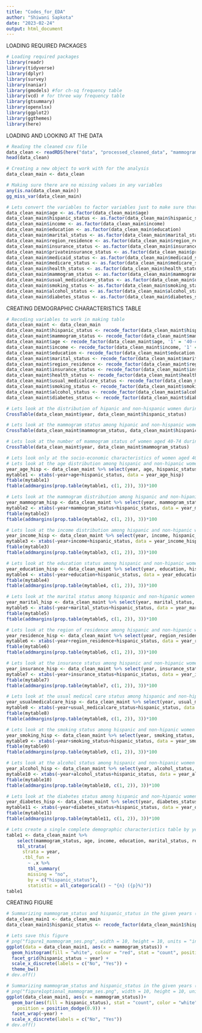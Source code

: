 ```yaml
---
title: "Codes_for_EDA"
author: "Shiwani Sapkota"
date: "2023-02-24"
output: html_document
---
```


LOADING REQUIRED PACKAGES

```r
# Loading required packages
library(readr)
library(tidyverse)
library(dplyr)
library(survey)
library(naniar)
library(gmodels) #for ch-sq frequency table
library(vcd) # for three way frequency table
library(gtsummary)
library(openxlsx)
library(ggplot2)
library(ggthemes)
library(here)
```

LOADING AND LOOKING AT THE DATA

```r
# Reading the cleaned csv file
data_clean <- readRDS(here("data", "processed_cleaned_data", "mammogram_ses_clean.rds"))
head(data_clean)

# Creating a new object to work with for the analysis
data_clean_main <- data_clean

# Making sure there are no missing values in any variables
any(is.na(data_clean_main))
gg_miss_var(data_clean_main)

# Lets convert the variables to factor variables just to make sure that they are not treated as continuous variables in our analysis
data_clean_main$age <- as.factor(data_clean_main$age)
data_clean_main$hispanic_status <- as.factor(data_clean_main$hispanic_status)
data_clean_main$income <- as.factor(data_clean_main$income)
data_clean_main$education <- as.factor(data_clean_main$education)
data_clean_main$marital_status <- as.factor(data_clean_main$marital_status)
data_clean_main$region_residence <- as.factor(data_clean_main$region_residence)
data_clean_main$insurance_status <- as.factor(data_clean_main$insurance_status)
data_clean_main$privateinsurance_status <- as.factor(data_clean_main$privateinsurance_status)
data_clean_main$medicaid_status <- as.factor(data_clean_main$medicaid_status)
data_clean_main$medicare_status <- as.factor(data_clean_main$medicare_status)
data_clean_main$health_status <- as.factor(data_clean_main$health_status)
data_clean_main$mammogram_status <- as.factor(data_clean_main$mammogram_status)
data_clean_main$usual_medicalcare_status <- as.factor(data_clean_main$usual_medicalcare_status)
data_clean_main$smoking_status <- as.factor(data_clean_main$smoking_status)
data_clean_main$alcohol_status <- as.factor(data_clean_main$alcohol_status)
data_clean_main$diabetes_status <- as.factor(data_clean_main$diabetes_status)
```

CREATING DEMOGRAPHIC CHARACTERISTICS TABLE

```r
# Recoding variables to work in making table
data_clean_maint <- data_clean_main
data_clean_maint$hispanic_status <- recode_factor(data_clean_maint$hispanic_status, '1' = 'Non-hispanic Female', '2' = 'Hispanic Female')
data_clean_maint$mammogram_status <- recode_factor(data_clean_maint$mammogram_status, '0' = 'No', '1' = 'Yes')
data_clean_maint$age <- recode_factor(data_clean_maint$age, '1' = '40-44 years', '2' = '45-49 years', '3' = '50-54 years', '4' = '55-59 years', '5' = '60-64 years', '6' = '65-69 years', '7' = '70-74 years')
data_clean_maint$income <- recode_factor(data_clean_maint$income, '1' = 'At or above poverty threshold', '2' = 'Below poverty threshold')
data_clean_maint$education <- recode_factor(data_clean_maint$education, '1' = 'Never attended/kindergarten only', '2' = 'Less than high school', '3' = 'High school', '4' = 'Some college or Associate degree', '5' = 'Bachelor degree and higher')
data_clean_maint$marital_status <- recode_factor(data_clean_maint$marital_status, '0' = 'Never married', '1' = 'Married', '2' = 'Single (separated/widowed/divorced)', '3' = 'Living with partner')
data_clean_maint$region_residence <- recode_factor(data_clean_maint$region_residence, '1' = 'Northeast', '2' = 'North Central/Midwest', '3' = 'South', '4' = 'West')
data_clean_maint$insurance_status <- recode_factor(data_clean_maint$insurance_status, '0' = 'No Coverage', '1' = 'Coverage')
data_clean_maint$health_status <- recode_factor(data_clean_maint$health_status, '1' = 'Excellent/very good/good', '2' = 'Fair/poor')
data_clean_maint$usual_medicalcare_status <- recode_factor(data_clean_maint$usual_medicalcare_status, '0' = 'No place', '1' = 'Usual place')
data_clean_maint$smoking_status <- recode_factor(data_clean_maint$smoking_status, '0' = 'Never', '1' = 'Current', '2' = 'Former')
data_clean_maint$alcohol_status <- recode_factor(data_clean_maint$alcohol_status, '0' = 'Never', '1' = 'Current', '2' = 'Former')
data_clean_maint$diabetes_status <- recode_factor(data_clean_maint$diabetes_status, '0' = 'No', '1' = 'Yes')

# Lets look at the distribution of hipanic and non-hispanic women during the given years
CrossTable(data_clean_maint$year, data_clean_maint$hispanic_status)

# Lets look at the mammogram status among hipanic and non-hispanic women during the given years
CrossTable(data_clean_maint$mammogram_status, data_clean_maint$hispanic_status)

# Lets look at the number of mammogram status of women aged 40-74 during the years
CrossTable(data_clean_maint$year, data_clean_maint$mammogram_status)

# Lets look only at the socio-economic characteristics of women aged 40-64 by hispanic race status for different years
# Lets look at the age distribution among hispanic and non-hipanic women during the given years
year_age_hisp <- data_clean_maint %>% select(year, age, hispanic_status)
mytable1 <- xtabs(~year+age+hispanic_status, data = year_age_hisp)
ftable(mytable1)
ftable(addmargins(prop.table(mytable1, c(1, 2)), 3))*100

# Lets look at the mammogram distribution among hispanic and non-hipanic women during the given years
year_mammogram_hisp <- data_clean_maint %>% select(year, mammogram_status, hispanic_status)
mytable2 <- xtabs(~year+mammogram_status+hispanic_status, data = year_mammogram_hisp)
ftable(mytable2)
ftable(addmargins(prop.table(mytable2, c(1, 2)), 3))*100

# Lets look at the income distribution among hispanic and non-hipanic women during the given years
year_income_hisp <- data_clean_maint %>% select(year, income, hispanic_status)
mytable3 <- xtabs(~year+income+hispanic_status, data = year_income_hisp)
ftable(mytable3)
ftable(addmargins(prop.table(mytable3, c(1, 2)), 3))*100

# Lets look at the education status among hispanic and non-hipanic women during the given years
year_education_hisp <- data_clean_maint %>% select(year, education, hispanic_status)
mytable4 <- xtabs(~year+education+hispanic_status, data = year_education_hisp)
ftable(mytable4)
ftable(addmargins(prop.table(mytable4, c(1, 2)), 3))*100

# Lets look at the marital status among hispanic and non-hipanic women during the given years
year_marital_hisp <- data_clean_maint %>% select(year, marital_status, hispanic_status)
mytable5 <- xtabs(~year+marital_status+hispanic_status, data = year_marital_hisp)
ftable(mytable5)
ftable(addmargins(prop.table(mytable5, c(1, 2)), 3))*100

# Lets look at the region of residence among hispanic and non-hipanic women during the given years
year_residence_hisp <- data_clean_maint %>% select(year, region_residence, hispanic_status)
mytable6 <- xtabs(~year+region_residence+hispanic_status, data = year_residence_hisp)
ftable(mytable6)
ftable(addmargins(prop.table(mytable6, c(1, 2)), 3))*100

# Lets look at the insurance status among hispanic and non-hipanic women during the given years
year_insurance_hisp <- data_clean_maint %>% select(year, insurance_status, hispanic_status)
mytable7 <- xtabs(~year+insurance_status+hispanic_status, data = year_insurance_hisp)
ftable(mytable7)
ftable(addmargins(prop.table(mytable7, c(1, 2)), 3))*100

# Lets look at the usual medical care status among hispanic and non-hipanic women during the given years
year_usualmedicalcare_hisp <- data_clean_maint %>% select(year, usual_medicalcare_status, hispanic_status)
mytable8 <- xtabs(~year+usual_medicalcare_status+hispanic_status, data = year_usualmedicalcare_hisp)
ftable(mytable8)
ftable(addmargins(prop.table(mytable8, c(1, 2)), 3))*100

# Lets look at the smoking status among hispanic and non-hipanic women during the given years
year_smoking_hisp <- data_clean_maint %>% select(year, smoking_status, hispanic_status)
mytable9 <- xtabs(~year+smoking_status+hispanic_status, data = year_smoking_hisp)
ftable(mytable9)
ftable(addmargins(prop.table(mytable9, c(1, 2)), 3))*100

# Lets look at the alcohol status among hispanic and non-hipanic women during the given years
year_alcohol_hisp <- data_clean_maint %>% select(year, alcohol_status, hispanic_status)
mytable10 <- xtabs(~year+alcohol_status+hispanic_status, data = year_alcohol_hisp)
ftable(mytable10)
ftable(addmargins(prop.table(mytable10, c(1, 2)), 3))*100

# Lets look at the diabetes status among hispanic and non-hipanic women during the given years
year_diabetes_hisp <- data_clean_maint %>% select(year, diabetes_status, hispanic_status)
mytable11 <- xtabs(~year+diabetes_status+hispanic_status, data = year_diabetes_hisp)
ftable(mytable11)
ftable(addmargins(prop.table(mytable11, c(1, 2)), 3))*100

# Lets create a single complete demographic characteristics table by year and hispanic_status of women
table1 <- data_clean_maint %>% 
    select(mammogram_status, age, income, education, marital_status, region_residence, insurance_status, health_status, usual_medicalcare_status, smoking_status, alcohol_status, diabetes_status, year, hispanic_status) %>%
    tbl_strata(
      strata = year,
      .tbl_fun = 
        ~ .x %>%
        tbl_summary(
        missing = "no",
        by = c("hispanic_status"),
        statistic = all_categorical() ~ "{n} ({p}%)"))
table1
```

CREATING FIGURE

```r
# Summarizing mammogram_status and hispanic_status in the given years (Type I)
data_clean_main1 <- data_clean_main
data_clean_main1$hispanic_status <- recode_factor(data_clean_main1$hispanic_status, '1' = 'Non-hispanic Female', '2' = 'Hispanic Female')

# Lets save this figure
# png("figure1_mammogram_ses.png", width = 10, height = 10, units = "in", res = 300)
ggplot(data = data_clean_main1, aes(x = mammogram_status)) +
  geom_histogram(fill = "white", colour = "red", stat = "count", position = position_dodge()) +
  facet_grid(hispanic_status ~ year) +
  scale_x_discrete(labels = c("No", "Yes")) +
  theme_bw()
# dev.off()

# Summarizing mammogram_status and hispanic_status in the given years (Type II)
# png("figure1optional_mammogram_ses.png", width = 10, height = 10, units = "in", res = 300)
ggplot(data_clean_main1, aes(x = mammogram_status))+
  geom_bar(aes(fill = hispanic_status), stat = "count", color = "white",
    position = position_dodge(0.9)) +
  facet_wrap(~year) +
  scale_x_discrete(labels = c("No", "Yes"))
# dev.off()
```

